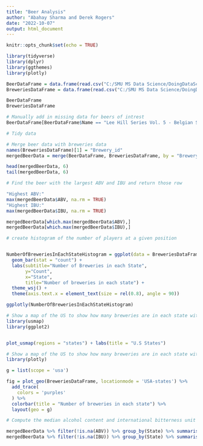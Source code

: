 ```yaml
---
title: "Beer Analysis"
author: "Abahay Sharma and Derek Rogers"
date: "2022-10-07"
output: html_document
---
```


```r
knitr::opts_chunk$set(echo = TRUE)
```

```r
library(tidyverse)
library(dplyr)
library(ggthemes)
library(plotly)
```

```r
BeerDataFrame = data.frame(read.csv("C:/SMU MS Data Science/DoingDataScience6306/MSDS_6306_Doing-Data-Science/Unit 8 and 9 Case Study 1/Beers.csv"))
BreweriesDataFrame = data.frame(read.csv("C:/SMU MS Data Science/DoingDataScience6306/MSDS_6306_Doing-Data-Science/Unit 8 and 9 Case Study 1/Breweries.csv"))

BeerDataFrame
BreweriesDataFrame
```
```r
# Manually add in missing data for beers of intrest
BeerDataFrame[BeerDataFrame$Name == "Lee Hill Series Vol. 5 - Belgian Style Quadrupel Ale",]$IBU = 35
```

```r
# Tidy data
```


```r
# Merge beer data with breweries data
names(BreweriesDataFrame)[1] = "Brewery_id"
mergedBeerData = merge(BeerDataFrame, BreweriesDataFrame, by = "Brewery_id")

head(mergedBeerData, 6)
tail(mergedBeerData, 6)
```

```r
# Find the beer with the largest ABV and IBU and return those row

"Highest ABV:"
max(mergedBeerData$ABV, na.rm = TRUE)
"Highest IBU:"
max(mergedBeerData$IBU, na.rm = TRUE)

mergedBeerData[which.max(mergedBeerData$ABV),]
mergedBeerData[which.max(mergedBeerData$IBU),]
```

```r
# create histogram of the number of players at a given position


NumberOfBreweriesInEachStateHistogram = ggplot(data = BreweriesDataFrame, aes(x=State)) + 
  geom_bar(stat = "count") + 
  labs(subtitle="Number of Breweries in each State", 
       y="Count", 
       x="State", 
       title="Number of breweries in each state") +
  theme_wsj() +
  theme(axis.text.x = element_text(size = rel(0.8), angle = 90))

ggplotly(NumberOfBreweriesInEachStateHistogram)
```

```r
# Show a map of the US to show how many breweries are in each state with usmap and ggplot2
library(usmap)
library(ggplot2)


plot_usmap(regions = "states") + labs(title = "U.S States")
```

```r
# Show a map of the US to show how many breweries are in each state with plotly
library(plotly)

g = list(scope = 'usa')

fig = plot_geo(BreweriesDataFrame, locationmode = 'USA-states') %>%
  add_trace(
    colors = 'purples'
  ) %>%
  colorbar(title = "Number of breweries in each state") %>%
  layout(geo = g)
```

```r
# Compute the median alcohol content and international bitterness unit for each state then plot with a bar chart

mergedBeerData %>% filter(!is.na(ABV)) %>% group_by(State) %>% summarise(Median = median(ABV)) %>% arrange(desc(Median))
mergedBeerData %>% filter(!is.na(IBU)) %>% group_by(State) %>% summarise(Median = median(IBU)) %>% arrange(desc(Median))
```

```r

```

```r

```